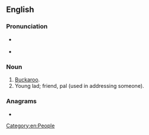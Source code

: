 {{also|Bucko}}
==English==

===Pronunciation===
* {{a|GenAm}} {{IPA|/ˈbʌkoʊ/|lang=en}}
* {{rhymes|ʌkəʊ|lang=en}}

===Noun===
{{en-noun|s|buckoes}}

# [[buckaroo|Buckaroo]].
# Young lad; friend, pal (used in addressing someone).

===Anagrams===
* {{anagrams|en|a=bckou|Bouck}}

[[Category:en:People]]